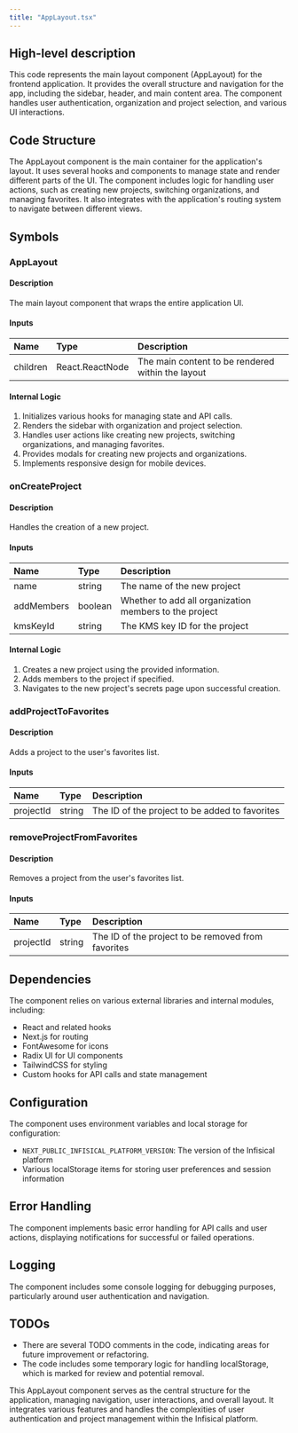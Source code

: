 ```yaml
---
title: "AppLayout.tsx"
---
```


## High-level description
This code represents the main layout component (AppLayout) for the frontend application. It provides the overall structure and navigation for the app, including the sidebar, header, and main content area. The component handles user authentication, organization and project selection, and various UI interactions.

## Code Structure
The AppLayout component is the main container for the application's layout. It uses several hooks and components to manage state and render different parts of the UI. The component includes logic for handling user actions, such as creating new projects, switching organizations, and managing favorites. It also integrates with the application's routing system to navigate between different views.

## Symbols

### AppLayout
#### Description
The main layout component that wraps the entire application UI.

#### Inputs
| Name | Type | Description |
|:-----|:-----|:------------|
| children | React.ReactNode | The main content to be rendered within the layout |

#### Internal Logic
1. Initializes various hooks for managing state and API calls.
2. Renders the sidebar with organization and project selection.
3. Handles user actions like creating new projects, switching organizations, and managing favorites.
4. Provides modals for creating new projects and organizations.
5. Implements responsive design for mobile devices.

### onCreateProject
#### Description
Handles the creation of a new project.

#### Inputs
| Name | Type | Description |
|:-----|:-----|:------------|
| name | string | The name of the new project |
| addMembers | boolean | Whether to add all organization members to the project |
| kmsKeyId | string | The KMS key ID for the project |

#### Internal Logic
1. Creates a new project using the provided information.
2. Adds members to the project if specified.
3. Navigates to the new project's secrets page upon successful creation.

### addProjectToFavorites
#### Description
Adds a project to the user's favorites list.

#### Inputs
| Name | Type | Description |
|:-----|:-----|:------------|
| projectId | string | The ID of the project to be added to favorites |

### removeProjectFromFavorites
#### Description
Removes a project from the user's favorites list.

#### Inputs
| Name | Type | Description |
|:-----|:-----|:------------|
| projectId | string | The ID of the project to be removed from favorites |

## Dependencies
The component relies on various external libraries and internal modules, including:
- React and related hooks
- Next.js for routing
- FontAwesome for icons
- Radix UI for UI components
- TailwindCSS for styling
- Custom hooks for API calls and state management

## Configuration
The component uses environment variables and local storage for configuration:
- `NEXT_PUBLIC_INFISICAL_PLATFORM_VERSION`: The version of the Infisical platform
- Various localStorage items for storing user preferences and session information

## Error Handling
The component implements basic error handling for API calls and user actions, displaying notifications for successful or failed operations.

## Logging
The component includes some console logging for debugging purposes, particularly around user authentication and navigation.

## TODOs
- There are several TODO comments in the code, indicating areas for future improvement or refactoring.
- The code includes some temporary logic for handling localStorage, which is marked for review and potential removal.

This AppLayout component serves as the central structure for the application, managing navigation, user interactions, and overall layout. It integrates various features and handles the complexities of user authentication and project management within the Infisical platform.